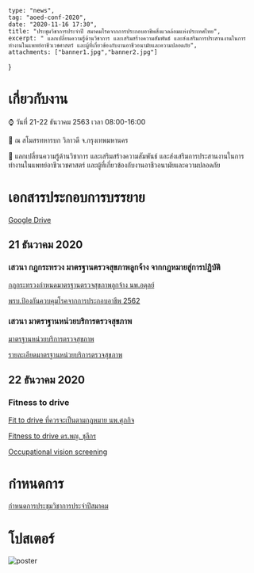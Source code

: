 
	type: "news",
	tag: "aoed-conf-2020",
	date: "2020-11-16 17:30",
	title: "ประชุมวิชาการประจำปี สมาคมโรคจากการประกอบอาชีพสิ่งแวดล้อมแห่งประเทศไทย",
	excerpt: " แลกเปลี่ยนความรู้ด้านวิชาการ และเสริมสร้างความสัมพันธ์ และส่งเสริมการประสานงานในการทำงานในแพทย์อาชีวเวชศาสตร์ และผู้ที่เกี่ยวข้องกับงานอาชีวอนามัยและความปลอดภัย",
	attachments: ["banner1.jpg","banner2.jpg"]
}

# เกี่ยวกับงาน

⌚ วันที่ 21-22 ธันวาคม 2563 เวลา 08:00-16:00 

🏢 ณ สโมสรทหารบก วิภาวดี จ.กรุงเทพมหานคร

🎯 แลกเปลี่ยนความรู้ด้านวิชาการ และเสริมสร้างความสัมพันธ์ และส่งเสริมการประสานงานในการทำงานในแพทย์อาชีวเวชศาสตร์ และผู้ที่เกี่ยวข้องกับงานอาชีวอนามัยและความปลอดภัย 

# เอกสารประกอบการบรรยาย
[Google Drive](https://drive.google.com/drive/u/0/folders/1Pk4qoKiprli8xrWR25-f4PZUeCfiIyCq)
## 21 ธันวาคม 2020
### เสวนา กฎกระทรวง มาตรฐานตรวจสุขภาพลูกจ้าง จากกฎหมายสู่การปฏิบัติ
[กฎกระทรวงกำหนดมาตรฐานตรวจสุขภาพลูกจ้าง นพ.อดุลย์](</news/2020/november/aoed-conf/21/กฎกระทรวงกำหนดมาตรฐานตรวจสุขภาพลูกจ้าง (นพ.อดุลย์).pdf>)

[พรบ.ป้องกันควบคุมโรคจากการประกอบอาชีพ 2562](</news/2020/november/aoed-conf/21/พรบ.ป้องกันควบคุมโรคจากการประกอบอาชีพ62.PDF>)


### เสวนา มาตราฐานหน่วยบริการตรวจสุขภาพ
[มาตรฐานหน่วยบริการตรวจสุขภาพ](</news/2020/november/aoed-conf/21/มาตรฐานหน่วยบริการตรวจสุขภาพ 2020.pptx>)

[รายละเอียดมาตรฐานหน่วยบริการตรวจสุขภาพ](</news/2020/november/aoed-conf/21/รายละเอียดมาตรฐานหน่วยบริการตรวจสุขภาพ 2020.pdf>)

## 22 ธันวาคม 2020
### Fitness to drive
[Fit to drive ที่ควรจะเป็นตามกฎหมาย นพ.ศุภกิจ](</news/2020/november/aoed-conf/22/Fit to drive ที่ควรจะเป็นตามกฎหมาย Rev1.2.pdf>)

[Fitness to drive ดร.พญ. ชุลีกร](</news/2020/november/aoed-conf/22/Fitness to drive Dr. Chuleekorn.pdf>)

[Occupational vision screening](</news/2020/november/aoed-conf/22/2020_09_30 Occupational vision screening.pdf>)

# กำหนดการ

[กำหนดการประชุมวิชาการประจำปีสมาคม](</news/2020/november/aoed-conf/กำหนดการประชุมวิชาการประจำปีสมาคมฯ 21-22 ธค 63.pdf>)

# โปสเตอร์
<Img fluid={props.images[1].childImageSharp.fluid} alt="poster" />